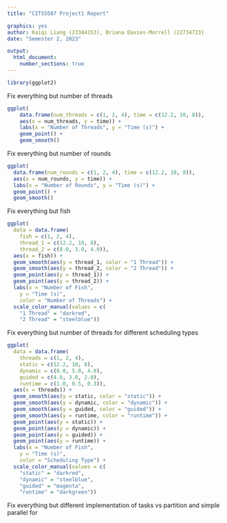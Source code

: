 ```yaml
---
title: "CITS5507 Project1 Report"

graphics: yes
author: Kaiqi Liang (23344153), Briana Davies-Morrell (22734723)
date: "Semester 2, 2023"

output:
  html_document:
    number_sections: true
---
```


```r
library(ggplot2)
```

Fix everything but number of threads
```r
ggplot(
    data.frame(num_threads = c(1, 2, 4), time = c(12.2, 10, 8)),
    aes(x = num_threads, y = time)) +
    labs(x = "Number of Threads", y = "Time (s)") +
    geom_point() +
    geom_smooth()
```

Fix everything but number of rounds
```r
ggplot(
  data.frame(num_rounds = c(1, 2, 4), time = c(12.2, 10, 8)),
  aes(x = num_rounds, y = time)) +
  labs(x = "Number of Rounds", y = "Time (s)") +
  geom_point() +
  geom_smooth()
```

Fix everything but fish
```r
ggplot(
  data = data.frame(
    fish = c(1, 2, 4),
    thread_1 = c(12.2, 10, 8),
    thread_2 = c(8.0, 3.0, 4.0)),
  aes(x = fish)) +
  geom_smooth(aes(y = thread_1, color = "1 Thread")) +
  geom_smooth(aes(y = thread_2, color = "2 Thread")) +
  geom_point(aes(y = thread_1)) +
  geom_point(aes(y = thread_2)) +
  labs(x = "Number of Fish",
    y = "Time (s)",
    color = "Number of Threads") +
  scale_color_manual(values = c(
    "1 Thread" = "darkred",
    "2 Thread" = "steelblue"))
```

Fix everything but number of threads for different scheduling types
```r
ggplot(
  data = data.frame(
    threads = c(1, 2, 4),
    static = c(12.2, 10, 8),
    dynamic = c(8.0, 5.0, 4.0),
    guided = c(4.0, 3.0, 2.0),
    runtime = c(1.0, 0.5, 0.3)),
  aes(x = threads)) +
  geom_smooth(aes(y = static, color = "static")) +
  geom_smooth(aes(y = dynamic, color = "dynamic")) +
  geom_smooth(aes(y = guided, color = "guided")) +
  geom_smooth(aes(y = runtime, color = "runtime")) +
  geom_point(aes(y = static)) +
  geom_point(aes(y = dynamic)) +
  geom_point(aes(y = guided)) +
  geom_point(aes(y = runtime)) +
  labs(x = "Number of Fish",
    y = "Time (s)",
    color = "Scheduling Type") +
  scale_color_manual(values = c(
    "static" = "darkred",
    "dynamic" = "steelblue",
    "guided" = "magenta",
    "runtime" = "darkgreen"))
```

Fix everything but different implementation of tasks vs partition and simple parallel for
